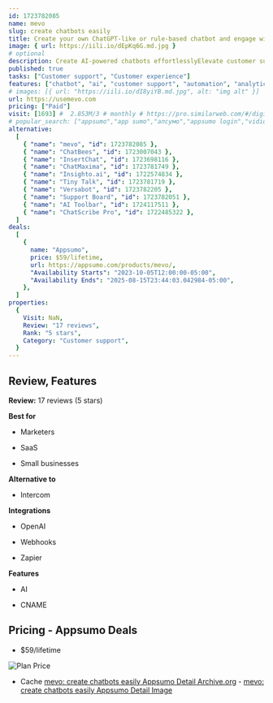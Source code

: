 ```yaml
---
id: 1723782085
name: mevo
slug: create chatbots easily
title: Create your own ChatGPT-like or rule-based chatbot and engage with your visitors in the best way.
image: { url: https://iili.io/dEpKq6G.md.jpg }
# optional
description: Create AI-powered chatbots effortlesslyElevate customer support and engagement
published: true
tasks: ["Customer support", "Customer experience"]
features: ["chatbot", "ai", "customer support", "automation", "analytics"]
# images: [{ url: "https://iili.io/dI8yiYB.md.jpg", alt: "img alt" }]
url: https://usemevo.com
pricing: ["Paid"]
visit: [1693] #  2.853M/3 # monthly # https://pro.similarweb.com/#/digitalsuite/websiteanalysis/home
# popular_search: ["appsumo","app sumo","апсумо","appsumo login","vidiq alternatifi","appsumo","app sumo","sendfox","tidycal","appsumo login"]
alternative:
  [
    { "name": "mevo", "id": 1723782085 },
    { "name": "ChatBees", "id": 1723007043 },
    { "name": "InsertChat", "id": 1723698116 },
    { "name": "ChatMaxima", "id": 1723781749 },
    { "name": "Insighto.ai", "id": 1722574834 },
    { "name": "Tiny Talk", "id": 1723781719 },
    { "name": "Versabot", "id": 1723782205 },
    { "name": "Support Board", "id": 1723782051 },
    { "name": "AI Toolbar", "id": 1724117511 },
    { "name": "ChatScribe Pro", "id": 1722485322 },
  ]
deals:
  [
    {
      name: "Appsumo",
      price: $59/lifetime,
      url: https://appsumo.com/products/mevo/,
      "Availability Starts": "2023-10-05T12:00:00-05:00",
      "Availability Ends": "2025-08-15T23:44:03.042984-05:00",
    },
  ]
properties:
  {
    Visit: NaN,
    Review: "17 reviews",
    Rank: "5 stars",
    Category: "Customer support",
  }
---
```


## Review, Features

**Review:** 17 reviews (5 stars)

**Best for**

- Marketers

- SaaS

- Small businesses

**Alternative to**

- Intercom

**Integrations**

- OpenAI

- Webhooks

- Zapier

**Features**

- AI

- CNAME

## Pricing - Appsumo Deals

- $59/lifetime

<Img src="https://iili.io/dEp0ewP.png" alt="Plan Price" />

- Cache [mevo: create chatbots easily Appsumo Detail Archive.org](https://web.archive.org/web/*/https://appsumo.com/products/mevo/) - [mevo: create chatbots easily Appsumo Detail Image](https://iili.io/dEp0pKG.png)

